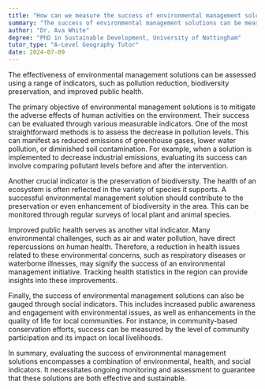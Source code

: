 ```yaml
---
title: "How can we measure the success of environmental management solutions?"
summary: "The success of environmental management solutions can be measured through indicators like reduced pollution, biodiversity preservation, and improved public health."
author: "Dr. Ava White"
degree: "PhD in Sustainable Development, University of Nottingham"
tutor_type: "A-Level Geography Tutor"
date: 2024-07-09
---
```


The effectiveness of environmental management solutions can be assessed using a range of indicators, such as pollution reduction, biodiversity preservation, and improved public health.

The primary objective of environmental management solutions is to mitigate the adverse effects of human activities on the environment. Their success can be evaluated through various measurable indicators. One of the most straightforward methods is to assess the decrease in pollution levels. This can manifest as reduced emissions of greenhouse gases, lower water pollution, or diminished soil contamination. For example, when a solution is implemented to decrease industrial emissions, evaluating its success can involve comparing pollutant levels before and after the intervention.

Another crucial indicator is the preservation of biodiversity. The health of an ecosystem is often reflected in the variety of species it supports. A successful environmental management solution should contribute to the preservation or even enhancement of biodiversity in the area. This can be monitored through regular surveys of local plant and animal species.

Improved public health serves as another vital indicator. Many environmental challenges, such as air and water pollution, have direct repercussions on human health. Therefore, a reduction in health issues related to these environmental concerns, such as respiratory diseases or waterborne illnesses, may signify the success of an environmental management initiative. Tracking health statistics in the region can provide insights into these improvements.

Finally, the success of environmental management solutions can also be gauged through social indicators. This includes increased public awareness and engagement with environmental issues, as well as enhancements in the quality of life for local communities. For instance, in community-based conservation efforts, success can be measured by the level of community participation and its impact on local livelihoods.

In summary, evaluating the success of environmental management solutions encompasses a combination of environmental, health, and social indicators. It necessitates ongoing monitoring and assessment to guarantee that these solutions are both effective and sustainable.
    